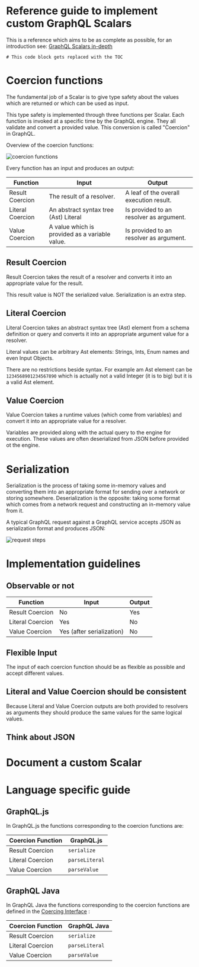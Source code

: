 
<SEO title="Guide to GraphQL Scalars" />

<h1>Reference guide to implement custom GraphQL Scalars</h1>

This is a reference which aims to be as complete as possible, for an introduction see: [GraphQL Scalars in-depth](https://www.graphql.de/blog/scalars-in-depth/)

```toc
# This code block gets replaced with the TOC
```


# Coercion functions

The fundamental job of a Scalar is to give type safety about the values which are returned or which can be used as input.

This type safety is implemented through three functions per Scalar. Each function is invoked at a specific time by the GraphQL engine. 
They all validate and convert a provided value. This conversion is called "Coercion" in GraphQL. 

Overview of the coercion functions:

![coercion functions](../images/coercion-functions.png)


Every function has an input and produces an output:


| Function      | Input | Output
| ------------- |-------------|------
| Result Coercion  | The result of a resolver.  | A leaf of the overall execution result.
| Literal Coercion | An abstract syntax tree (Ast)  Literal | Is provided to an resolver as argument. 
| Value Coercion | A value which is provided as a variable value. | Is provided to an resolver as argument.


## Result Coercion 

Result Coercion takes the result of a resolver and converts it into an appropriate value for the result.

This result value is NOT the serialized value. Serialization is an extra step.

## Literal Coercion 

Literal Coercion takes an abstract syntax tree (Ast) element from a schema definition or query and converts it into an appropriate 
argument value for a resolver.

Literal values can be arbitrary Ast elements: Strings, Ints, Enum names and even Input Objects. 

There are no restrictions beside syntax. For example am Ast element can be `1234568901234567890` which 
is actually not a valid  Integer (it is to big) but it is a valid Ast element. 

## Value Coercion 

Value Coercion takes a runtime values (which come from variables) and convert it into an appropriate value for a resolver.

Variables are provided along with the actual query to the engine for execution. These values are often deserialized from JSON before
provided ot the engine.

# Serialization 

Serialization is the process of taking some in-memory values and converting them into an appropriate format for 
sending over a network or storing somewhere. Deserialization is the opposite: taking some format which comes from a network request
and constructing an in-memory value from it.

A typical GraphQL request against a GraphQL service accepts JSON as serialization format and produces JSON:

![request steps](../images/request-steps.png)



# Implementation guidelines  

## Observable or not

| Function      | Input | Output
| ------------- |-------------|--
| Result Coercion  | No | Yes
| Literal Coercion | Yes | No
| Value Coercion | Yes (after serialization) | No


## Flexible Input

The input of each coercion function should be as flexible as possible and accept different values. 


## Literal and Value Coercion should be consistent

Because Literal and Value Coercion outputs are both provided to resolvers as arguments they 
should produce the same values for the same logical values.

## Think about JSON


# Document a custom Scalar 

# Language specific guide

## GraphQL.js

In GraphQL.js the functions corresponding to the coercion functions are:


| Coercion Function | GraphQL.js
| ------------- |-------------
| Result Coercion | `serialize`
| Literal Coercion | `parseLiteral`
| Value Coercion | `parseValue`

## GraphQL Java

In GraphQL Java the functions corresponding to the coercion functions are defined in the [Coercing Interface](https://github.com/graphql-java/graphql-java/blob/master/src/main/java/graphql/schema/Coercing.java) :

| Coercion Function | GraphQL Java
| ------------- |-------------
| Result Coercion | `serialize`
| Literal Coercion | `parseLiteral`
| Value Coercion | `parseValue`


